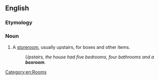 {{also|box room}}

==English==

===Etymology===
{{compound|en|box|room}}

===Noun===
{{en-noun}}

# A [[storeroom]], usually upstairs, for boxes and other items.
#: ''Upstairs, the house had five bedrooms, four bathrooms and a '''boxroom'''.''

[[Category:en:Rooms]]